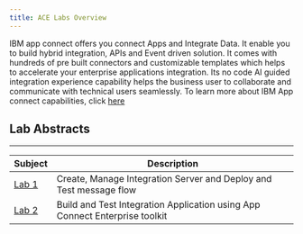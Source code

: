 ```yaml
---
title: ACE Labs Overview
---
```

IBM app connect offers you connect Apps and Integrate Data. It enable you to  build hybrid integration, APIs and Event driven solution. It comes with hundreds of pre built connectors  and customizable templates which helps to accelerate your enterprise applications integration. Its no code AI guided integration experience capability helps the business user to collaborate and communicate with technical users seamlessly. To learn more about IBM App connect capabilities, click [here](https://github.com/IBMIntegration/jam-in-a-box/assets/112578833/9a4d3a86-14c2-4574-b0a2-5b4ef8d8d9bb)


## Lab Abstracts

---

|  Subject                            | Description                                            |                                                               
|-------------------------|-----------------------------------------|
| [Lab 1](/ace/Lab1)       | Create, Manage Integration Server and Deploy and Test message flow
| [Lab 2](/ace/Lab2)       | Build and Test Integration Application using App Connect Enterprise toolkit


